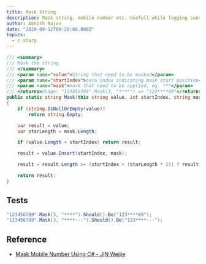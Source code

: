 ```yaml
---
title: Mask String
description: Mask string, mobile number etc. Usefull while logging sensitive content.
author: Abhith Rajan
date: "2020-09-12T09:26:00.000Z"
topics:
  - c-sharp
---
```


```cs
/// <summary>
/// Mask the string.
/// </summary>
/// <param name="value">String that need to be masked</param>
/// <param name="startIndex">zero index indicating mask start position</param>
/// <param name="mask">mask that need to be applied, eg. ***</param>
/// <returns>Usage: "123456789".Mask(3, "****") => "123****89"</returns>
public static string Mask(this string value, int startIndex, string mask)
{
    if (string.IsNullOrEmpty(value))
        return string.Empty;

    var result = value;
    var starLength = mask.Length;

    if (value.Length < startIndex) return result;

    result = value.Insert(startIndex, mask);

    result = result.Length >= (startIndex + (starLength * 2)) ? result.Remove(startIndex + starLength, starLength) : result.Remove(startIndex + starLength, result.Length - (startIndex + starLength));

    return result;
}
```

## Tests

```cs
"123456789".Mask(3, "****").Should().Be("123****89");
"123456789".Mask(3, "****---").Should().Be("123****---");
```

## Reference

- [Mask Mobile Number Using C# - JIN Weijie](http://www.jinweijie.com/2011/09/30/mask-mobile-number-using-c-4/)
